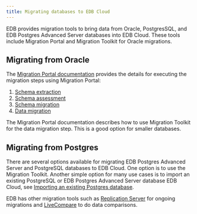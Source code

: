 ```yaml
---
title: Migrating databases to EDB Cloud
---
```


EDB provides migration tools to bring data from Oracle, PostgresSQL, and EDB Postgres Advanced Server databases into EDB Cloud. These tools include Migration Portal and Migration Toolkit for Oracle migrations. 



## Migrating from Oracle

The [Migration Portal documentation](../../../migration_portal/latest) provides the details for executing the migration steps using Migration Portal: 

 1. [Schema extraction](../.../../migration_portal/latest/04_mp_migrating_database/01_mp_schema_extraction/)
 1. [Schema assessment](../../../migration_portal/latest/04_mp_migrating_database/02_mp_schema_assessment/)
 1. [Schema migration](../../../migration_portal/latest/04_mp_migrating_database/03_mp_schema_migration/)
 1. [Data migration](../../../migration_portal/latest/04_mp_migrating_database/04_mp_data_migration/)
   
The Migration Portal documentation describes how to use Migration Toolkit for the data migration step. This is a good option for smaller databases. 

## Migrating from Postgres
There are several options available for migrating EDB Postgres Advanced Server and PostgreSQL databases to EDB Cloud. One option is to use the Migration Toolkit. Another simple option for many use cases is to import an existing PostgreSQL or EDB Postgres Advanced Server database EDB Cloud, see [Importing an existing Postgres database](cold_migration).

EDB has other migration tools such as [Replication Server](../../../eprs/latest/) for ongoing migrations and [LiveCompare](../../../livecompare/latest/) to do data comparisons. 

